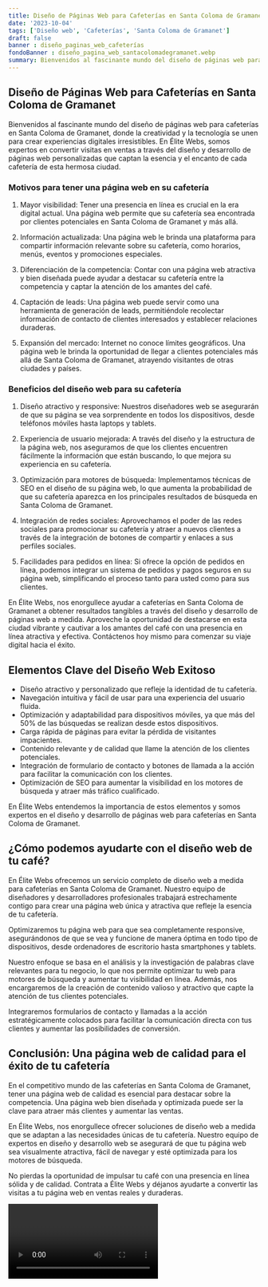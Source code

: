 ```yaml
---
title: Diseño de Páginas Web para Cafeterías en Santa Coloma de Gramanet
date: '2023-10-04'
tags: ['Diseño web', 'Cafeterías', 'Santa Coloma de Gramanet']
draft: false
banner : diseño_paginas_web_cafeterías
fondoBanner : diseño_pagina_web_santacolomadegramanet.webp
summary: Bienvenidos al fascinante mundo del diseño de páginas web para cafeterías en Santa Coloma de Gramanet, donde la creatividad y la tecnología se unen para crear experiencias digitales irresistibles. En Élite Webs, somos expertos en convertir visitas en ventas a través del diseño y desarrollo de páginas web personalizadas que captan la esencia y el encanto de cada cafetería de esta hermosa ciudad.
---
```


## Diseño de Páginas Web para Cafeterías en Santa Coloma de Gramanet

Bienvenidos al fascinante mundo del diseño de páginas web para cafeterías en Santa Coloma de Gramanet, donde la creatividad y la tecnología se unen para crear experiencias digitales irresistibles. En Élite Webs, somos expertos en convertir visitas en ventas a través del diseño y desarrollo de páginas web personalizadas que captan la esencia y el encanto de cada cafetería de esta hermosa ciudad.

### Motivos para tener una página web en su cafetería

1. Mayor visibilidad: Tener una presencia en línea es crucial en la era digital actual. Una página web permite que su cafetería sea encontrada por clientes potenciales en Santa Coloma de Gramanet y más allá.

2. Información actualizada: Una página web le brinda una plataforma para compartir información relevante sobre su cafetería, como horarios, menús, eventos y promociones especiales.

3. Diferenciación de la competencia: Contar con una página web atractiva y bien diseñada puede ayudar a destacar su cafetería entre la competencia y captar la atención de los amantes del café.

4. Captación de leads: Una página web puede servir como una herramienta de generación de leads, permitiéndole recolectar información de contacto de clientes interesados y establecer relaciones duraderas.

5. Expansión del mercado: Internet no conoce límites geográficos. Una página web le brinda la oportunidad de llegar a clientes potenciales más allá de Santa Coloma de Gramanet, atrayendo visitantes de otras ciudades y países.

### Beneficios del diseño web para su cafetería

1. Diseño atractivo y responsive: Nuestros diseñadores web se asegurarán de que su página se vea sorprendente en todos los dispositivos, desde teléfonos móviles hasta laptops y tablets.

2. Experiencia de usuario mejorada: A través del diseño y la estructura de la página web, nos aseguramos de que los clientes encuentren fácilmente la información que están buscando, lo que mejora su experiencia en su cafetería.

3. Optimización para motores de búsqueda: Implementamos técnicas de SEO en el diseño de su página web, lo que aumenta la probabilidad de que su cafetería aparezca en los principales resultados de búsqueda en Santa Coloma de Gramanet.

4. Integración de redes sociales: Aprovechamos el poder de las redes sociales para promocionar su cafetería y atraer a nuevos clientes a través de la integración de botones de compartir y enlaces a sus perfiles sociales.

5. Facilidades para pedidos en línea: Si ofrece la opción de pedidos en línea, podemos integrar un sistema de pedidos y pagos seguros en su página web, simplificando el proceso tanto para usted como para sus clientes.

En Élite Webs, nos enorgullece ayudar a cafeterías en Santa Coloma de Gramanet a obtener resultados tangibles a través del diseño y desarrollo de páginas web a medida. Aproveche la oportunidad de destacarse en esta ciudad vibrante y cautivar a los amantes del café con una presencia en línea atractiva y efectiva. Contáctenos hoy mismo para comenzar su viaje digital hacia el éxito.

<GifSeo />

<Cta />

## Elementos Clave del Diseño Web Exitoso

- Diseño atractivo y personalizado que refleje la identidad de tu cafetería.
- Navegación intuitiva y fácil de usar para una experiencia del usuario fluida.
- Optimización y adaptabilidad para dispositivos móviles, ya que más del 50% de las búsquedas se realizan desde estos dispositivos.
- Carga rápida de páginas para evitar la pérdida de visitantes impacientes.
- Contenido relevante y de calidad que llame la atención de los clientes potenciales.
- Integración de formulario de contacto y botones de llamada a la acción para facilitar la comunicación con los clientes.
- Optimización de SEO para aumentar la visibilidad en los motores de búsqueda y atraer más tráfico cualificado.

En Élite Webs entendemos la importancia de estos elementos y somos expertos en el diseño y desarrollo de páginas web para cafeterías en Santa Coloma de Gramanet.

## ¿Cómo podemos ayudarte con el diseño web de tu café?

En Élite Webs ofrecemos un servicio completo de diseño web a medida para cafeterías en Santa Coloma de Gramanet. Nuestro equipo de diseñadores y desarrolladores profesionales trabajará estrechamente contigo para crear una página web única y atractiva que refleje la esencia de tu cafetería.

Optimizaremos tu página web para que sea completamente responsive, asegurándonos de que se vea y funcione de manera óptima en todo tipo de dispositivos, desde ordenadores de escritorio hasta smartphones y tablets.

Nuestro enfoque se basa en el análisis y la investigación de palabras clave relevantes para tu negocio, lo que nos permite optimizar tu web para motores de búsqueda y aumentar tu visibilidad en línea. Además, nos encargaremos de la creación de contenido valioso y atractivo que capte la atención de tus clientes potenciales.

Integraremos formularios de contacto y llamadas a la acción estratégicamente colocados para facilitar la comunicación directa con tus clientes y aumentar las posibilidades de conversión.

## Conclusión: Una página web de calidad para el éxito de tu cafetería

En el competitivo mundo de las cafeterías en Santa Coloma de Gramanet, tener una página web de calidad es esencial para destacar sobre la competencia. Una página web bien diseñada y optimizada puede ser la clave para atraer más clientes y aumentar las ventas.

En Élite Webs, nos enorgullece ofrecer soluciones de diseño web a medida que se adaptan a las necesidades únicas de tu cafetería. Nuestro equipo de expertos en diseño y desarrollo web se asegurará de que tu página web sea visualmente atractiva, fácil de navegar y esté optimizada para los motores de búsqueda.

No pierdas la oportunidad de impulsar tu café con una presencia en línea sólida y de calidad. Contrata a Élite Webs y déjanos ayudarte a convertir las visitas a tu página web en ventas reales y duraderas.

<Video />

<CtaBot job='Cafeterías' city='Santa Coloma de Gramanet'/>

<Gmaps query='Santa Coloma de Gramanet+españa+maps' />